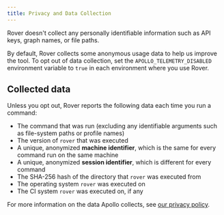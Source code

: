 ```yaml
---
title: Privacy and Data Collection
---
```


Rover doesn't collect any personally identifiable information such as API keys, graph names, or file paths. 

By default, Rover collects some anonymous usage data to help us improve the tool. To opt out of data collection, set the `APOLLO_TELEMETRY_DISABLED` environment variable to `true` in each environment where you use Rover.

## Collected data

Unless you opt out, Rover reports the following data each time you run a command:

- The command that was run (excluding any identifiable arguments such as file-system paths or profile names)
- The version of `rover` that was executed
- A unique, anonymized **machine identifier**, which is the same for every command run on the same machine
- A unique, anonymized **session identifier**, which is different for every command
- The SHA-256 hash of the directory that `rover` was executed from
- The operating system `rover` was executed on
- The CI system `rover` was executed on, if any

For more information on the data Apollo collects, see [our privacy policy](https://www.apollographql.com/Apollo-Privacy-Policy.pdf).
